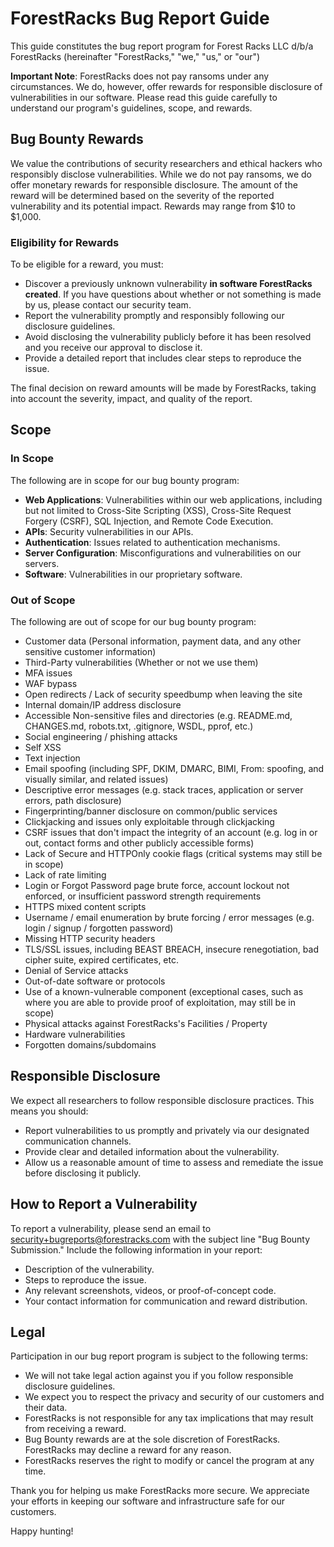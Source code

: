 # ForestRacks Bug Report Guide

This guide constitutes the bug report program for Forest Racks LLC d/b/a ForestRacks (hereinafter "ForestRacks," "we," "us," or "our")

**Important Note**: ForestRacks does not pay ransoms under any circumstances. We do, however, offer rewards for responsible disclosure of vulnerabilities in our software. Please read this guide carefully to understand our program's guidelines, scope, and rewards.

## Bug Bounty Rewards
We value the contributions of security researchers and ethical hackers who responsibly disclose vulnerabilities. While we do not pay ransoms, we do offer monetary rewards for responsible disclosure. The amount of the reward will be determined based on the severity of the reported vulnerability and its potential impact. Rewards may range from $10 to $1,000.

### Eligibility for Rewards
To be eligible for a reward, you must:

- Discover a previously unknown vulnerability __in software ForestRacks created__. If you have questions about whether or not something is made by us, please contact our security team.
- Report the vulnerability promptly and responsibly following our disclosure guidelines.
- Avoid disclosing the vulnerability publicly before it has been resolved and you receive our approval to disclose it.
- Provide a detailed report that includes clear steps to reproduce the issue.

The final decision on reward amounts will be made by ForestRacks, taking into account the severity, impact, and quality of the report.

## Scope
### In Scope
The following are in scope for our bug bounty program:

- **Web Applications**: Vulnerabilities within our web applications, including but not limited to Cross-Site Scripting (XSS), Cross-Site Request Forgery (CSRF), SQL Injection, and Remote Code Execution.
- **APIs**: Security vulnerabilities in our APIs.
- **Authentication**: Issues related to authentication mechanisms.
- **Server Configuration**: Misconfigurations and vulnerabilities on our servers.
- **Software**: Vulnerabilities in our proprietary software.

### Out of Scope
The following are out of scope for our bug bounty program:

- Customer data (Personal information, payment data, and any other sensitive customer information)
- Third-Party vulnerabilities (Whether or not we use them)
- MFA issues
- WAF bypass
- Open redirects / Lack of security speedbump when leaving the site
- Internal domain/IP address disclosure
- Accessible Non-sensitive files and directories (e.g. README.md, CHANGES.md, robots.txt, .gitignore, WSDL, pprof, etc.)
- Social engineering / phishing attacks
- Self XSS
- Text injection
- Email spoofing (including SPF, DKIM, DMARC, BIMI, From: spoofing, and visually similar, and related issues)
- Descriptive error messages (e.g. stack traces, application or server errors, path disclosure)
- Fingerprinting/banner disclosure on common/public services
- Clickjacking and issues only exploitable through clickjacking
- CSRF issues that don't impact the integrity of an account (e.g. log in or out, contact forms and other publicly accessible forms)
- Lack of Secure and HTTPOnly cookie flags (critical systems may still be in scope)
- Lack of rate limiting
- Login or Forgot Password page brute force, account lockout not enforced, or insufficient password strength requirements
- HTTPS mixed content scripts
- Username / email enumeration by brute forcing / error messages (e.g. login / signup / forgotten password)
- Missing HTTP security headers
- TLS/SSL issues, including BEAST BREACH, insecure renegotiation, bad cipher suite, expired certificates, etc.
- Denial of Service attacks
- Out-of-date software or protocols
- Use of a known-vulnerable component (exceptional cases, such as where you are able to provide proof of exploitation, may still be in scope)
- Physical attacks against ForestRacks's Facilities / Property
- Hardware vulnerabilities
- Forgotten domains/subdomains

## Responsible Disclosure
We expect all researchers to follow responsible disclosure practices. This means you should:

- Report vulnerabilities to us promptly and privately via our designated communication channels.
- Provide clear and detailed information about the vulnerability.
- Allow us a reasonable amount of time to assess and remediate the issue before disclosing it publicly.

## How to Report a Vulnerability
To report a vulnerability, please send an email to [security+bugreports@forestracks.com](mailto:security+bugreports@forestracks.com) with the subject line "Bug Bounty Submission." Include the following information in your report:

- Description of the vulnerability.
- Steps to reproduce the issue.
- Any relevant screenshots, videos, or proof-of-concept code.
- Your contact information for communication and reward distribution.

## Legal
Participation in our bug report program is subject to the following terms:

- We will not take legal action against you if you follow responsible disclosure guidelines.
- We expect you to respect the privacy and security of our customers and their data.
- ForestRacks is not responsible for any tax implications that may result from receiving a reward.
- Bug Bounty rewards are at the sole discretion of ForestRacks. ForestRacks may decline a reward for any reason.
- ForestRacks reserves the right to modify or cancel the program at any time.

Thank you for helping us make ForestRacks more secure. We appreciate your efforts in keeping our software and infrastructure safe for our customers.

Happy hunting!
